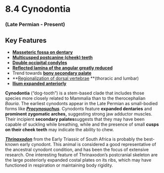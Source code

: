 # 8.4 Cynodontia


### (Late Permian - Present)


## Key Features



*   **[Masseteric fossa on dentary](#316_thrinaxodonliorhinusskull)**
*   **[Multicusped postcanine (cheek) teeth](#316_thrinaxodonliorhinusskull)**
*   **[Double occipital condyles](#316_thrinaxodonliorhinusskull)**
*   **[Reflected lamina of the angular greatly reduced](#316_thrinaxodonliorhinusskull)**
*   Trend towards **[bony secondary palate](#14_pascualgnathuspolanskiiskull)**
*   **[Regionalization of dorsal vertebrae](#457_thrinaxodonliorhinuswhole) **(thoracic and lumbar)
*   **[Ilium expanded anteriorly](#457_thrinaxodonliorhinuswhole)**

**Cynodontia** (“dog-tooth”) is a stem-based clade that includes those species more closely related to Mammalia than to the therocephalian _Bauria_. The earliest cynodonts appear in the Late Permian as small-bodied forms like **_[Procynosuchus](#458_procynosuchuswhole)_**. Cynodonts feature **expanded dentaries** and **prominent zygomatic arches,** suggesting strong jaw adductor muscles. Their incipient **secondary palates**suggests that they may have been capable of suckling while breathing, while and the presence of small **cusps on their cheek teeth** may indicate the ability to chew.

**_[Thrinaxodon](#456_thrinaxodonandbroomistegaburrow)_** from the Early Triassic of South Africa is probably the best-known early cynodont. This animal is considered a good representative of the ancestral cynodont condition, and has been the focus of extensive research. One interesting feature of Thrinaxodon’s postcranial skeleton are the large posteriorly expanded costal plates on its ribs, which may have functioned in respiration or maintaining body rigidity.
